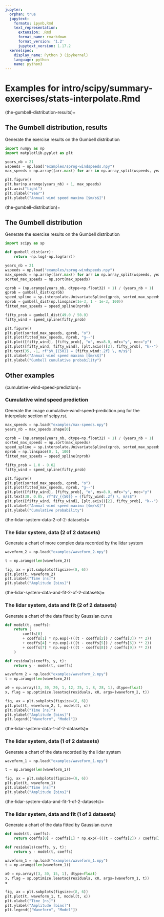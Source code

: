 ```yaml
---
jupyter:
  orphan: true
  jupytext:
    formats: ipynb,Rmd
    text_representation:
      extension: .Rmd
      format_name: rmarkdown
      format_version: '1.2'
      jupytext_version: 1.17.2
  kernelspec:
    display_name: Python 3 (ipykernel)
    language: python
    name: python3
---
```


# Examples for intro/scipy/summary-exercises/stats-interpolate.Rmd

(the-gumbell-distribution-results)=

## The Gumbell distribution, results

<!--- plot_sprog_annual_maxima -->


Generate the exercise results on the Gumbell distribution

```python
import numpy as np
import matplotlib.pyplot as plt
```

```python
years_nb = 21
wspeeds = np.load("examples/sprog-windspeeds.npy")
max_speeds = np.array([arr.max() for arr in np.array_split(wspeeds, years_nb)])
```

```python
plt.figure()
plt.bar(np.arange(years_nb) + 1, max_speeds)
plt.axis("tight")
plt.xlabel("Year")
plt.ylabel("Annual wind speed maxima [$m/s$]")
```

(the-gumbell-distribution)=

## The Gumbell distribution

<!--- plot_gumbell_wind_speed_prediction -->


Generate the exercise results on the Gumbell distribution

```python
import scipy as sp
```

```python
def gumbell_dist(arr):
    return -np.log(-np.log(arr))
```

```python
years_nb = 21
wspeeds = np.load("examples/sprog-windspeeds.npy")
max_speeds = np.array([arr.max() for arr in np.array_split(wspeeds, years_nb)])
sorted_max_speeds = np.sort(max_speeds)
```

```python
cprob = (np.arange(years_nb, dtype=np.float32) + 1) / (years_nb + 1)
gprob = gumbell_dist(cprob)
speed_spline = sp.interpolate.UnivariateSpline(gprob, sorted_max_speeds, k=1)
nprob = gumbell_dist(np.linspace(1e-3, 1 - 1e-3, 100))
fitted_max_speeds = speed_spline(nprob)
```

```python
fifty_prob = gumbell_dist(49.0 / 50.0)
fifty_wind = speed_spline(fifty_prob)
```

```python
plt.figure()
plt.plot(sorted_max_speeds, gprob, "o")
plt.plot(fitted_max_speeds, nprob, "g--")
plt.plot([fifty_wind], [fifty_prob], "o", ms=8.0, mfc="y", mec="y")
plt.plot([fifty_wind, fifty_wind], [plt.axis()[2], fifty_prob], "k--")
plt.text(35, -1, rf"$V_{{50}} = {fifty_wind:.2f} \, m/s$")
plt.xlabel("Annual wind speed maxima [$m/s$]")
plt.ylabel("Gumbell cumulative probability")
```

## Other examples


(cumulative-wind-speed-prediction)=

### Cumulative wind speed prediction

<!--- plot_cumulative_wind_speed_prediction -->


Generate the image cumulative-wind-speed-prediction.png
for the interpolate section of scipy.rst.

```python
max_speeds = np.load("examples/max-speeds.npy")
years_nb = max_speeds.shape[0]
```

```python
cprob = (np.arange(years_nb, dtype=np.float32) + 1) / (years_nb + 1)
sorted_max_speeds = np.sort(max_speeds)
speed_spline = sp.interpolate.UnivariateSpline(cprob, sorted_max_speeds)
nprob = np.linspace(0, 1, 100)
fitted_max_speeds = speed_spline(nprob)
```

```python
fifty_prob = 1.0 - 0.02
fifty_wind = speed_spline(fifty_prob)
```

```python
plt.figure()
plt.plot(sorted_max_speeds, cprob, "o")
plt.plot(fitted_max_speeds, nprob, "g--")
plt.plot([fifty_wind], [fifty_prob], "o", ms=8.0, mfc="y", mec="y")
plt.text(30, 0.05, rf"$V_{{50}} = {fifty_wind:.2f} \, m/s$")
plt.plot([fifty_wind, fifty_wind], [plt.axis()[2], fifty_prob], "k--")
plt.xlabel("Annual wind speed maxima [$m/s$]")
plt.ylabel("Cumulative probability")
```

(the-lidar-system-data-2-of-2-datasets)=

### The lidar system, data (2 of 2 datasets)

<!--- plot_optimize_lidar_complex_data -->


Generate a chart of more complex data recorded by the lidar system

```python
waveform_2 = np.load("examples/waveform_2.npy")
```

```python
t = np.arange(len(waveform_2))
```

```python
fig, ax = plt.subplots(figsize=(8, 6))
plt.plot(t, waveform_2)
plt.xlabel("Time [ns]")
plt.ylabel("Amplitude [bins]")
```

(the-lidar-system-data-and-fit-2-of-2-datasets)=

### The lidar system, data and fit (2 of 2 datasets)

<!--- plot_optimize_lidar_complex_data_fit -->


Generate a chart of the data fitted by Gaussian curve

```python
def model(t, coeffs):
    return (
        coeffs[0]
        + coeffs[1] * np.exp(-(((t - coeffs[2]) / coeffs[3]) ** 2))
        + coeffs[4] * np.exp(-(((t - coeffs[5]) / coeffs[6]) ** 2))
        + coeffs[7] * np.exp(-(((t - coeffs[8]) / coeffs[9]) ** 2))
    )
```

```python
def residuals(coeffs, y, t):
    return y - model(t, coeffs)
```

```python
waveform_2 = np.load("examples/waveform_2.npy")
t = np.arange(len(waveform_2))
```

```python
x0 = np.array([3, 30, 20, 1, 12, 25, 1, 8, 28, 1], dtype=float)
x, flag = sp.optimize.leastsq(residuals, x0, args=(waveform_2, t))
```

```python
fig, ax = plt.subplots(figsize=(8, 6))
plt.plot(t, waveform_2, t, model(t, x))
plt.xlabel("Time [ns]")
plt.ylabel("Amplitude [bins]")
plt.legend(["Waveform", "Model"])
```

(the-lidar-system-data-1-of-2-datasets)=

### The lidar system, data (1 of 2 datasets)

<!--- plot_optimize_lidar_data -->


Generate a chart of the data recorded by the lidar system

```python
waveform_1 = np.load("examples/waveform_1.npy")
```

```python
t = np.arange(len(waveform_1))
```

```python
fig, ax = plt.subplots(figsize=(8, 6))
plt.plot(t, waveform_1)
plt.xlabel("Time [ns]")
plt.ylabel("Amplitude [bins]")
```

(the-lidar-system-data-and-fit-1-of-2-datasets)=

### The lidar system, data and fit (1 of 2 datasets)

<!--- plot_optimize_lidar_data_fit -->


Generate a chart of the data fitted by Gaussian curve

```python
def model(t, coeffs):
    return coeffs[0] + coeffs[1] * np.exp(-(((t - coeffs[2]) / coeffs[3]) ** 2))
```

```python
def residuals(coeffs, y, t):
    return y - model(t, coeffs)
```

```python
waveform_1 = np.load("examples/waveform_1.npy")
t = np.arange(len(waveform_1))
```

```python
x0 = np.array([3, 30, 15, 1], dtype=float)
x, flag = sp.optimize.leastsq(residuals, x0, args=(waveform_1, t))
x
```

```python
fig, ax = plt.subplots(figsize=(8, 6))
plt.plot(t, waveform_1, t, model(t, x))
plt.xlabel("Time [ns]")
plt.ylabel("Amplitude [bins]")
plt.legend(["Waveform", "Model"])
```
